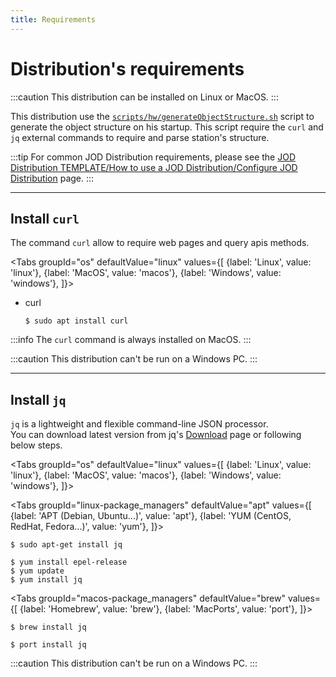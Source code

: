 ```yaml
---
title: Requirements
---
```

# Distribution's requirements


:::caution
This distribution can be installed on Linux or MacOS.
:::

This distribution use the [```scripts/hw/generateObjectStructure.sh```](https://bitbucket.org/johnosproject_shared/com.robypomper.josp.jod.philips_hue/src/master/dists/resources/scripts/hw/generateObjectStructure.sh) script to generate the object structure on his startup.
This script require the ```curl``` and ```jq``` external commands to require and parse station's structure.

:::tip
For common JOD Distribution requirements, please see the [JOD Distribution TEMPLATE/How to use a JOD Distribution/Configure JOD Distribution](/docs/references/tools/jod_dist_template/how_to_use_a_jod_distribution/requirements) page.
:::

---

## Install ```curl```

The command ```curl``` allow to require web pages and query apis methods.

<Tabs groupId="os"
defaultValue="linux"
values={[
{label: 'Linux', value: 'linux'}, {label: 'MacOS', value: 'macos'}, {label: 'Windows', value: 'windows'},
]}>
<TabItem value="linux">
<ul>
<li>
curl<br/>

```shell
$ sudo apt install curl
```

</li>
</ul>
</TabItem>
<TabItem value="macos">

:::info
The ```curl``` command is always installed on MacOS.
:::

</TabItem>
<TabItem value="windows">

:::caution
This distribution can't be run on a Windows PC.
:::

</TabItem>
</Tabs>

---

## Install ```jq```

```jq``` is a lightweight and flexible command-line JSON processor.<br/>
You can download latest version from jq's [Download](https://stedolan.github.io/jq/download/) page or following below steps.

<Tabs groupId="os"
defaultValue="linux"
values={[
{label: 'Linux', value: 'linux'}, {label: 'MacOS', value: 'macos'}, {label: 'Windows', value: 'windows'},
]}>
<TabItem value="linux">

<Tabs
  groupId="linux-package_managers"
  defaultValue="apt"
  values={[
    {label: 'APT (Debian, Ubuntu...)', value: 'apt'},
    {label: 'YUM (CentOS, RedHat, Fedora...)', value: 'yum'},
  ]}>
  <TabItem value="apt">

```shell
$ sudo apt-get install jq
```

  </TabItem>
  <TabItem value="yum">

```shell
$ yum install epel-release
$ yum update
$ yum install jq
```

  </TabItem>
</Tabs>

</TabItem>
<TabItem value="macos">

<Tabs
  groupId="macos-package_managers"
  defaultValue="brew"
  values={[
    {label: 'Homebrew', value: 'brew'},
    {label: 'MacPorts', value: 'port'},
  ]}>
  <TabItem value="brew">

```shell
$ brew install jq
```

  </TabItem>
  <TabItem value="port">

```shell
$ port install jq
```

  </TabItem>
</Tabs>

</TabItem>
<TabItem value="windows">

:::caution
This distribution can't be run on a Windows PC.
:::

</TabItem>
</Tabs>

